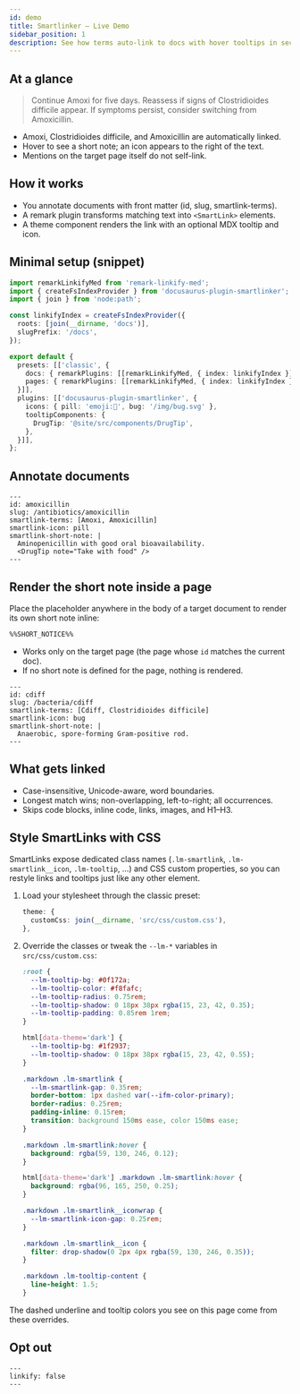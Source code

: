 ```yaml
---
id: demo
title: Smartlinker — Live Demo
sidebar_position: 1
description: See how terms auto-link to docs with hover tooltips in seconds.
---
```


## At a glance

> Continue Amoxi for five days. Reassess if signs of Clostridioides difficile appear. If symptoms persist, consider switching from Amoxicillin.

- Amoxi, Clostridioides difficile, and Amoxicillin are automatically linked.
- Hover to see a short note; an icon appears to the right of the text.
- Mentions on the target page itself do not self-link.

## How it works

- You annotate documents with front matter (id, slug, smartlink-terms).
- A remark plugin transforms matching text into `<SmartLink>` elements.
- A theme component renders the link with an optional MDX tooltip and icon.

## Minimal setup (snippet)

```ts title="docusaurus.config.ts"
import remarkLinkifyMed from 'remark-linkify-med';
import { createFsIndexProvider } from 'docusaurus-plugin-smartlinker';
import { join } from 'node:path';

const linkifyIndex = createFsIndexProvider({
  roots: [join(__dirname, 'docs')],
  slugPrefix: '/docs',
});

export default {
  presets: [['classic', {
    docs: { remarkPlugins: [[remarkLinkifyMed, { index: linkifyIndex }]] },
    pages: { remarkPlugins: [[remarkLinkifyMed, { index: linkifyIndex }]] },
  }]],
  plugins: [['docusaurus-plugin-smartlinker', {
    icons: { pill: 'emoji:💊', bug: '/img/bug.svg' },
    tooltipComponents: {
      DrugTip: '@site/src/components/DrugTip',
    },
  }]],
};
```

## Annotate documents

```mdx title="docs/antibiotics/amoxicillin.mdx"
---
id: amoxicillin
slug: /antibiotics/amoxicillin
smartlink-terms: [Amoxi, Amoxicillin]
smartlink-icon: pill
smartlink-short-note: |
  Aminopenicillin with good oral bioavailability.
  <DrugTip note="Take with food" />
---
```

## Render the short note inside a page

Place the placeholder anywhere in the body of a target document to render its own short note inline:

```md
%%SHORT_NOTICE%%
```

- Works only on the target page (the page whose `id` matches the current doc).
- If no short note is defined for the page, nothing is rendered.

```mdx title="docs/bacteria/cdiff.mdx"
---
id: cdiff
slug: /bacteria/cdiff
smartlink-terms: [Cdiff, Clostridioides difficile]
smartlink-icon: bug
smartlink-short-note: |
  Anaerobic, spore-forming Gram-positive rod.
---
```

## What gets linked

- Case-insensitive, Unicode-aware, word boundaries.
- Longest match wins; non-overlapping, left-to-right; all occurrences.
- Skips code blocks, inline code, links, images, and H1–H3.

## Style SmartLinks with CSS

SmartLinks expose dedicated class names (`.lm-smartlink`, `.lm-smartlink__icon`, `.lm-tooltip`, …) and CSS custom properties, so you can restyle links and tooltips just like any other element.

1. Load your stylesheet through the classic preset:

   ```ts title="docusaurus.config.ts"
   theme: {
     customCss: join(__dirname, 'src/css/custom.css'),
   },
   ```

2. Override the classes or tweak the `--lm-*` variables in `src/css/custom.css`:

   ```css title="src/css/custom.css"
   :root {
     --lm-tooltip-bg: #0f172a;
     --lm-tooltip-color: #f8fafc;
     --lm-tooltip-radius: 0.75rem;
     --lm-tooltip-shadow: 0 18px 38px rgba(15, 23, 42, 0.35);
     --lm-tooltip-padding: 0.85rem 1rem;
   }

   html[data-theme='dark'] {
     --lm-tooltip-bg: #1f2937;
     --lm-tooltip-shadow: 0 18px 38px rgba(15, 23, 42, 0.55);
   }

   .markdown .lm-smartlink {
     --lm-smartlink-gap: 0.35rem;
     border-bottom: 1px dashed var(--ifm-color-primary);
     border-radius: 0.25rem;
     padding-inline: 0.15rem;
     transition: background 150ms ease, color 150ms ease;
   }

   .markdown .lm-smartlink:hover {
     background: rgba(59, 130, 246, 0.12);
   }

   html[data-theme='dark'] .markdown .lm-smartlink:hover {
     background: rgba(96, 165, 250, 0.25);
   }

   .markdown .lm-smartlink__iconwrap {
     --lm-smartlink-icon-gap: 0.25rem;
   }

   .markdown .lm-smartlink__icon {
     filter: drop-shadow(0 2px 4px rgba(59, 130, 246, 0.35));
   }

   .markdown .lm-tooltip-content {
     line-height: 1.5;
   }
   ```

The dashed underline and tooltip colors you see on this page come from these overrides.

## Opt out

```mdx
---
linkify: false
---
```
